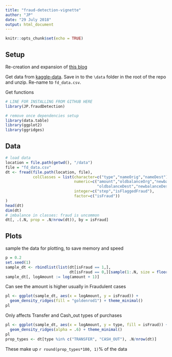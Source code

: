 ```yaml
---
title: "fraud-detection-vignette"
author: "JP"
date: "29 July 2018"
output: html_document
---
```


```r
knitr::opts_chunk$set(echo = TRUE)
```

## Setup

Re-creation and expansion of [this blog](https://blog.codecentric.de/en/2017/09/data-science-fraud-detection/) 

Get data from [kaggle-data](https://www.kaggle.com/ntnu-testimon/paysim1).
Save in to the `\data` folder in the root of the repo and unzip. Re-name to 
`fd_data.csv`.

Get functions
```r
# LINE FOR INSTALLING FROM GITHUB HERE
library(JP.fraudDetection)

# remove once dependencies setup
library(data.table)
library(ggplot2)
library(ggridges)
```


## Data

```r
# load data
location = file.path(getwd(), "/data")
file = "fd_data.csv"
dt <- fread(file.path(location, file),
            colClasses = list(character=c("type","nameOrig","nameDest"),
                              numeric=c("amount","oldbalanceOrg","newbalanceOrig",
                                        "oldbalanceDest","newbalanceDest"),
                              integer=c("step","isFlaggedFraud"),
                              factor=c("isFraud"))
)
head(dt)
dim(dt)
# imbalance in classes: fraud is uncommon
dt[, .(.N, prop = .N/nrow(dt)), by = isFraud]
```


## Plots
sample the data for plotting, to save memory and speed
```r
p = 0.2
set.seed(1)
sample_dt <- rbindlist(list(dt[isFraud == 1,],
                            dt[isFraud == 0,][sample(1:.N, size = floor(.N*p)),])) 
sample_dt[, logAmount := log(amount + 1)]
```

Can see the amount is higher usually in Fraudulent cases
```r
pl <- ggplot(sample_dt, aes(x = logAmount, y = isFraud)) + 
  geom_density_ridges(fill = "goldenrod1") + theme_minimal()
pl
```

Only affects Transfer and Cash_out types of purchases
```r
pl <- ggplot(sample_dt, aes(x = logAmount, y = type, fill = isFraud)) + 
  geom_density_ridges(alpha = .6) + theme_minimal()
pl
prop_types <- dt[type %in% c("TRANSFER", "CASH_OUT"), .N/nrow(dt)]
```

These make up `r round(prop_types*100, 1)`% of the data 
